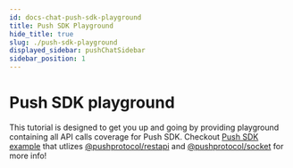 ```yaml
---
id: docs-chat-push-sdk-playground
title: Push SDK Playground
hide_title: true
slug: ./push-sdk-playground
displayed_sidebar: pushChatSidebar
sidebar_position: 1
---
```


# Push SDK playground
This tutorial is designed to get you up and going by providing playground containing all API calls coverage for Push SDK. Checkout [Push SDK example](https://github.com/ethereum-push-notification-service/push-sdk/tree/main/packages/examples/sdk-backend-node) that utlizes [@pushprotocol/restapi](https://www.npmjs.com/package/@pushprotocol/restapi) and [@pushprotocol/socket](https://www.npmjs.com/package/@pushprotocol/socket) for more info!

<head>
  <title>Push SDK APIs playground tutorial | Push Chat | Push Documentation</title>
</head>

